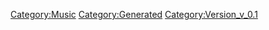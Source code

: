 {{Music
 |Name=風は予告なく吹く
 |ID=65
 |Cov=63
 |Cd=27
 |Nam=63
 |Div=63
 |Ma=2
 |SerieId=1
 |SerieLogoId=1
 |WavId=63
 |VariationId=0
 |Dsc=63
 |Strt=10
 |ValkyrieBattle=1
 |ValkyrieIntro=1
 |ValkyrieIntroSky=1
 |DivaSolo=1
 |DivaMulti=1
 |Exp=2
 |OfficialName=風は予告なく吹く
 |VocalName=ワルキューレ　美雲ΔJUNNA　フレイアΔ鈴木みのり<br />カナメΔ安野希世乃　レイナΔ東山奈央　マキナΔ西田望見
 |Description=作品：マクロスΔ<br /><br />歌手：ワルキューレ<br />　　　美雲ΔJUNNA　フレイアΔ鈴木みのり<br />　　　カナメΔ安野希世乃　レイナΔ東山奈央<br />　　　マキナΔ西田望見<br /><br />作詞：坂本真綾<br />作曲：北川勝利
 |StoryTitle=「歌は兵器なんかじゃない！」
 |StoryDesc=ハヤテの病室の前で佇むフレイアとミラージュ。<br />お互い言葉は交わさずとも胸に抱く想いは同じだった。<br /><br />そこにベルガーが現れ、あの暴走したヴォルドールを<br />見ていたと語る。そして自身の仮説を確信したとして、<br />歌こそ究極の兵器ではないのかと説き始めたのだった。
 |BuyURL=http://recochoku.jp/song/S1003400948/single?ds=1004716533
 |BannerId=4
 |AnmStoreURL=https://anime.dmkt-sp.jp/animestore/ci_pc?workId=20867
}}
[[Category:Music]]
[[Category:Generated]]
[[Category:Version_v_0.1]]
